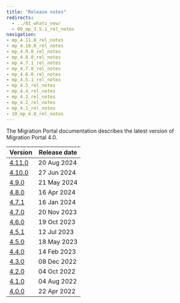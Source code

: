 ```yaml
---
title: "Release notes"
redirects:
  - ../01_whats_new/
  - 09_mp_3.5.1_rel_notes
navigation:
- mp_4.11.0_rel_notes
- mp_4.10.0_rel_notes
- mp_4.9.0_rel_notes
- mp_4.8.0_rel_notes
- mp_4.7.1_rel_notes
- mp_4.7.0_rel_notes
- mp_4.6.0_rel_notes
- mp_4.5.1_rel_notes
- mp_4.5_rel_notes
- mp_4.4_rel_notes
- mp_4.3_rel_notes
- mp_4.2_rel_notes
- mp_4.1_rel_notes
- 10_mp_4.0_rel_notes
---
```


The Migration Portal documentation describes the latest version of Migration Portal 4.0. 

| Version                       | Release date |
|-------------------------------|--------------|
| [4.11.0](mp_4.11.0_rel_notes) | 20 Aug 2024  |
| [4.10.0](mp_4.10.0_rel_notes) | 27 Jun 2024  |
| [4.9.0](mp_4.9.0_rel_notes)   | 21 May 2024  |
| [4.8.0](mp_4.8.0_rel_notes)   | 16 Apr 2024  |
| [4.7.1](mp_4.7.1_rel_notes)   | 16 Jan 2024  |
| [4.7.0](mp_4.7.0_rel_notes)   | 20 Nov 2023  |
| [4.6.0](mp_4.6.0_rel_notes)   | 19 Oct 2023  |
| [4.5.1](mp_4.5.1_rel_notes)   | 12 Jul 2023  |
| [4.5.0](mp_4.5_rel_notes)     | 18 May 2023  |
| [4.4.0](mp_4.4_rel_notes)     | 14 Feb 2023  |
| [4.3.0](mp_4.3_rel_notes)     | 08 Dec 2022  |
| [4.2.0](mp_4.2_rel_notes)     | 04 Oct 2022  |
| [4.1.0](mp_4.1_rel_notes)     | 04 Aug 2022  |
| [4.0.0](10_mp_4.0_rel_notes)  | 22 Apr 2022  |
